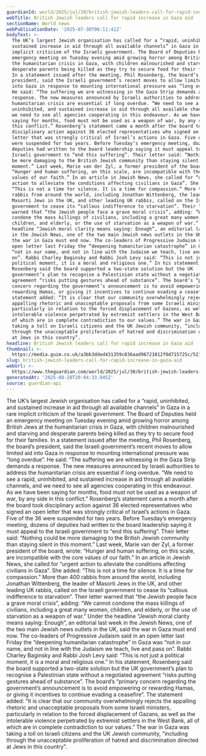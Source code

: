 ```yaml
---
guardianId: world/2025/jul/30/british-jewish-leaders-call-for-rapid-increase-in-gaza-aid
webTitle: British Jewish leaders call for rapid increase in Gaza aid
sectionName: World news
webPublicationDate: '2025-07-30T06:11:41Z'
bodyText: >-
  The UK’s largest Jewish organisation has called for a “rapid, uninhibited, and
  sustained increase in aid through all available channels” in Gaza in a rare
  implicit criticism of the Israeli government. The Board of Deputies held an
  emergency meeting on Tuesday evening amid growing horror among British Jews at
  the humanitarian crisis in Gaza, with children malnourished and starving and
  desperate parents being killed as they try to secure food for their families.
  In a statement issued after the meeting, Phil Rosenberg, the board’s
  president, said the Israeli government’s recent moves to allow limited aid
  into Gaza in response to mounting international pressure was “long overdue”.
  He said: “The suffering we are witnessing in the Gaza Strip demands a
  response. The new measures announced by Israeli authorities to address the
  humanitarian crisis are essential if long overdue. “We need to see a rapid,
  uninhibited, and sustained increase in aid through all available channels, and
  we need to see all agencies cooperating in this endeavour. As we have been
  saying for months, food must not be used as a weapon of war, by any side in
  this conflict.” Rosenberg’s statement came a month after the board took
  disciplinary action against 36 elected representatives who signed an open
  letter that was strongly critical of Israel’s actions in Gaza. Five of the 36
  were suspended for two years. Before Tuesday’s emergency meeting, dozens of
  deputies had written to the board leadership saying it must appeal to the
  Israeli government to “end this suffering”. Their letter said: “Nothing could
  be more damaging to the British Jewish community than staying silent in this
  moment.” Last week, Marie van der Zyl, a former president of the board, wrote:
  “Hunger and human suffering, on this scale, are incompatible with the core
  values of our faith.” In an article in Jewish News, she called for “urgent
  action to alleviate the conditions affecting civilians in Gaza”. She added:
  “This is not a time for silence. It is a time for compassion.” More than 400
  rabbis from around the world, including Jonathan Wittenberg, the leader of
  Masorti Jews in the UK, and other leading UK rabbis, called on the Israeli
  government to cease its “callous indifference to starvation”. Their letter
  warned that “the Jewish people face a grave moral crisis”, adding: “We cannot
  condone the mass killings of civilians, including a great many women,
  children, and elderly, or the use of starvation as a weapon of war.” Under the
  headline “Jewish moral clarity means saying: Enough”, an editorial last week
  in the Jewish News, one of the two main Jewish news outlets in the UK, said
  the war in Gaza must end now. The co-leaders of Progressive Judaism said in an
  open letter last Friday the “deepening humanitarian catastrophe” in Gaza was
  “not in our name, and not in line with the Judaism we teach, live and pass
  on”. Rabbi Charley Baginsky and Rabbi Josh Levy said: “This is not just a
  political moment, it is a moral and religious one.” In his statement,
  Rosenberg said the board supported a two-state solution but the UK
  government’s plan to recognise a Palestinian state without a negotiated
  agreement “risks putting gestures ahead of substance”. The board’s “primary
  concern regarding the government’s announcement is to avoid empowering or
  rewarding Hamas, or giving it incentives to continue evading a ceasefire”. The
  statement added: “It is clear that our community overwhelmingly rejects the
  appalling rhetoric and unacceptable proposals from some Israeli ministers,
  particularly in relation to the forced displacement of Gazans, as well as the
  intolerable violence perpetrated by extremist settlers in the West Bank, all
  of which are in complete contradiction to our values.” The war in Gaza was
  taking a toll on Israeli citizens and the UK Jewish community, “including
  through the unacceptable proliferation of hatred and discrimination directed
  at Jews in this country”.
headline: British Jewish leaders call for rapid increase in Gaza aid
thumbnail: >-
  https://media.guim.co.uk/a3bb3dded431359c036aad96721012f0d715725c/521_0_5193_4157/500.jpg
slug: british-jewish-leaders-call-for-rapid-increase-in-gaza-aid
webUrl: >-
  https://www.theguardian.com/world/2025/jul/30/british-jewish-leaders-call-for-rapid-increase-in-gaza-aid
generatedAt: '2025-08-28T20:04:33.845Z'
source: guardian-api
---
```

The UK’s largest Jewish organisation has called for a “rapid, uninhibited, and sustained increase in aid through all available channels” in Gaza in a rare implicit criticism of the Israeli government. The Board of Deputies held an emergency meeting on Tuesday evening amid growing horror among British Jews at the humanitarian crisis in Gaza, with children malnourished and starving and desperate parents being killed as they try to secure food for their families. In a statement issued after the meeting, Phil Rosenberg, the board’s president, said the Israeli government’s recent moves to allow limited aid into Gaza in response to mounting international pressure was “long overdue”. He said: “The suffering we are witnessing in the Gaza Strip demands a response. The new measures announced by Israeli authorities to address the humanitarian crisis are essential if long overdue. “We need to see a rapid, uninhibited, and sustained increase in aid through all available channels, and we need to see all agencies cooperating in this endeavour. As we have been saying for months, food must not be used as a weapon of war, by any side in this conflict.” Rosenberg’s statement came a month after the board took disciplinary action against 36 elected representatives who signed an open letter that was strongly critical of Israel’s actions in Gaza. Five of the 36 were suspended for two years. Before Tuesday’s emergency meeting, dozens of deputies had written to the board leadership saying it must appeal to the Israeli government to “end this suffering”. Their letter said: “Nothing could be more damaging to the British Jewish community than staying silent in this moment.” Last week, Marie van der Zyl, a former president of the board, wrote: “Hunger and human suffering, on this scale, are incompatible with the core values of our faith.” In an article in Jewish News, she called for “urgent action to alleviate the conditions affecting civilians in Gaza”. She added: “This is not a time for silence. It is a time for compassion.” More than 400 rabbis from around the world, including Jonathan Wittenberg, the leader of Masorti Jews in the UK, and other leading UK rabbis, called on the Israeli government to cease its “callous indifference to starvation”. Their letter warned that “the Jewish people face a grave moral crisis”, adding: “We cannot condone the mass killings of civilians, including a great many women, children, and elderly, or the use of starvation as a weapon of war.” Under the headline “Jewish moral clarity means saying: Enough”, an editorial last week in the Jewish News, one of the two main Jewish news outlets in the UK, said the war in Gaza must end now. The co-leaders of Progressive Judaism said in an open letter last Friday the “deepening humanitarian catastrophe” in Gaza was “not in our name, and not in line with the Judaism we teach, live and pass on”. Rabbi Charley Baginsky and Rabbi Josh Levy said: “This is not just a political moment, it is a moral and religious one.” In his statement, Rosenberg said the board supported a two-state solution but the UK government’s plan to recognise a Palestinian state without a negotiated agreement “risks putting gestures ahead of substance”. The board’s “primary concern regarding the government’s announcement is to avoid empowering or rewarding Hamas, or giving it incentives to continue evading a ceasefire”. The statement added: “It is clear that our community overwhelmingly rejects the appalling rhetoric and unacceptable proposals from some Israeli ministers, particularly in relation to the forced displacement of Gazans, as well as the intolerable violence perpetrated by extremist settlers in the West Bank, all of which are in complete contradiction to our values.” The war in Gaza was taking a toll on Israeli citizens and the UK Jewish community, “including through the unacceptable proliferation of hatred and discrimination directed at Jews in this country”.
